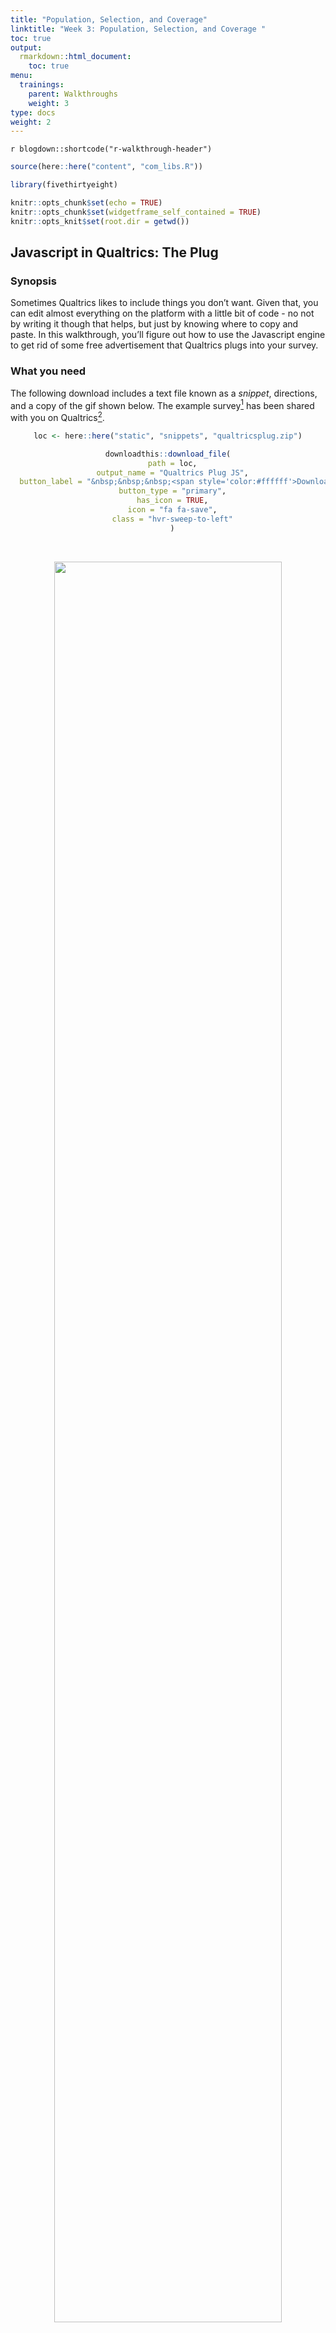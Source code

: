 ```yaml
---
title: "Population, Selection, and Coverage"
linktitle: "Week 3: Population, Selection, and Coverage "
toc: true
output:
  rmarkdown::html_document:
    toc: true
menu:
  trainings:
    parent: Walkthroughs
    weight: 3
type: docs
weight: 2
---
```


`r blogdown::shortcode("r-walkthrough-header")`

```r
source(here::here("content", "com_libs.R"))
```

```r
library(fivethirtyeight)
```

```r
knitr::opts_chunk$set(echo = TRUE)
knitr::opts_chunk$set(widgetframe_self_contained = TRUE) 
knitr::opts_knit$set(root.dir = getwd())
```

## Javascript in Qualtrics: The Plug

### Synopsis
Sometimes Qualtrics likes to include things you don't want. Given that, you can edit almost everything on the platform with a little bit of code - no not by writing it though that helps, but just by knowing where to copy and paste. In this walkthrough, you'll figure out how to use the Javascript engine to get rid of some free advertisement that Qualtrics plugs into your survey.

### What you need
The following download includes a text file known as a *snippet*, directions, and a copy of the gif shown below. The example survey^[Please note that you are not taking the survey, rather this is just a throw away example that we are using for a few walkthroughs] has been shared with you on Qualtrics^[To follow the directiions, you will need edit the survey. This can be done by accessing your [shared surveys](https://www.qualtrics.com/support/survey-platform/my-projects/sharing-a-project/#AccessingSharedSurveys) to [copy](https://www.qualtrics.com/support/survey-platform/my-projects/my-projects-overview/#Organizing) the instrument over to your account].

<center>
```r
loc <- here::here("static", "snippets", "qualtricsplug.zip")

downloadthis::download_file(
  path = loc,
  output_name = "Qualtrics Plug JS",
  button_label = "&nbsp;&nbsp;&nbsp;<span style='color:#ffffff'>Download</span>",
  button_type = "primary",
  has_icon = TRUE,
  icon = "fa fa-save",
  class = "hvr-sweep-to-left"
  )
```
</center>
<br>

<center>
![](/img/gifs/qualtricsplug.gif){width=85%}
</center>
